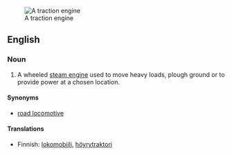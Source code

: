 {{wikipedia}}
[[Image:CASE Black Lady vr.jpg|thumb|A traction engine]]
==English==

===Noun===
{{en-noun|sg=[[traction]] [[engine]]}}

# A wheeled [[steam engine]] used to move heavy loads, plough ground or to provide power at a chosen location.

====Synonyms====
*[[road locomotive]]

====Translations====
{{trans-top|steam engine}}
*Finnish: [[lokomobiili]], [[höyrytraktori]]
{{trans-bottom}}